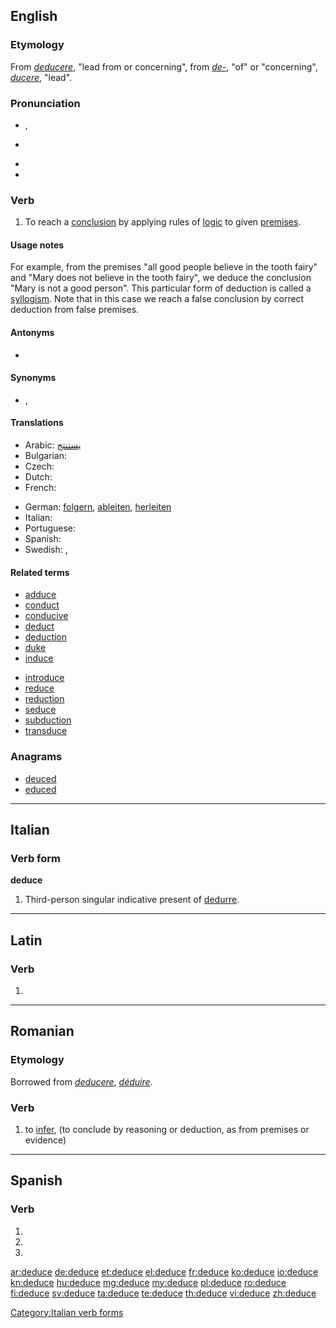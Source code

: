 ==English==

===Etymology===
From {{etyl|la}} ''[[deducere]]'', "lead from or concerning", from ''[[de-]]'', "of" or "concerning", ''[[ducere]]'', "lead".

===Pronunciation===
* {{a|UK}} {{IPA|/dɪˈdjuːs/}}, {{IPA|/dɪˈdʒuːs/}}
* {{a|US}} {{IPA|/dɪˈduːs/}}
* {{audio|en-us-deduce.ogg|Audio (US)}}
* {{rhymes|uːs}}

===Verb===
{{en-verb|deduces|deducing|deduced|deduced}}

# {{intransitive|followed by '''that'''}} To reach a [[conclusion]] by applying rules of [[logic]] to given [[premises]].

====Usage notes====
For example, from the premises "all good people believe in the tooth fairy" and "Mary does not believe in the tooth fairy", we deduce the conclusion "Mary is not a good person". This particular form of deduction is called a [[syllogism]].
Note that in this case we reach a false conclusion by correct deduction from false premises.

====Antonyms====
* {{sense|reach a conclusion by applying rules of logic}} {{l|en|induce}}

====Synonyms====
* {{sense|reach a conclusion by applying rules of logic}} {{l|en|conclude}}, {{l|en|infer}}

====Translations====
{{trans-top|to deduce}}
* Arabic: [[يستنتج]]
* Bulgarian: {{t|bg|заключавам}}
* Czech: {{t-|cs|vyvodit}}
* Dutch: {{t|nl|Afleiden}}
* French: {{t+|fr|déduire}}
{{trans-mid}}
* German: [[folgern]], [[ableiten]], [[herleiten]]
* Italian: {{t+|it|dedurre}}
* Portuguese: {{t+|pt|deduzir}}
* Spanish: {{t+|es|deducir}}
* Swedish: {{t-|sv|deducera}}, {{t+|sv|härleda}}
{{trans-bottom}}

====Related terms====
{{rel-top|terms related to "deduce"}}
* [[adduce]]
* [[conduct]]
* [[conducive]]
* [[deduct]]
* [[deduction]]
* [[duke]]
* [[induce]]
{{rel-mid}}
* [[introduce]]
* [[reduce]]
* [[reduction]]
* [[seduce]]
* [[subduction]]
* [[transduce]]
{{rel-bottom}}

===Anagrams===
* [[deuced#English|deuced]]
* [[educed#English|educed]]

----

==Italian==

===Verb form===
'''deduce'''

# Third-person singular indicative present of [[dedurre]].

[[Category:Italian verb forms]]

----

==Latin==

===Verb===
{{la-verb-form|dēdūce}}

# {{conjugation of|deduco|dēdūcō|2|s|pres|act|imp|lang=la}}

----

==Romanian==

===Etymology===
Borrowed from {{etyl|la|ro}} ''[[deducere]]'', {{etyl|fr|ro}} ''[[déduire]]''.

===Verb===
{{ro-verb|conj=3|deduce|dedus}}

# {{context|transitive|lang=ro}} to [[infer]], {{l|en|deduce}} (to conclude by reasoning or deduction, as from premises or evidence)

----

==Spanish==

===Verb===
{{es-verb-form|deducir}}

# {{es-verb form of|ending=ir|mood=imperative|sense=affirmative|pers=2|formal=no|number=singular|[[deducir]]}}
# {{es-verb form of|ending=ir|mood=indicative|tense=present|pers=2|formal=yes|number=singular|[[deducir]]}}
# {{es-verb form of|ending=ir|mood=indicative|tense=present|pers=3|number=singular|[[deducir]]}}

[[ar:deduce]]
[[de:deduce]]
[[et:deduce]]
[[el:deduce]]
[[fr:deduce]]
[[ko:deduce]]
[[io:deduce]]
[[kn:deduce]]
[[hu:deduce]]
[[mg:deduce]]
[[my:deduce]]
[[pl:deduce]]
[[ro:deduce]]
[[fi:deduce]]
[[sv:deduce]]
[[ta:deduce]]
[[te:deduce]]
[[th:deduce]]
[[vi:deduce]]
[[zh:deduce]]